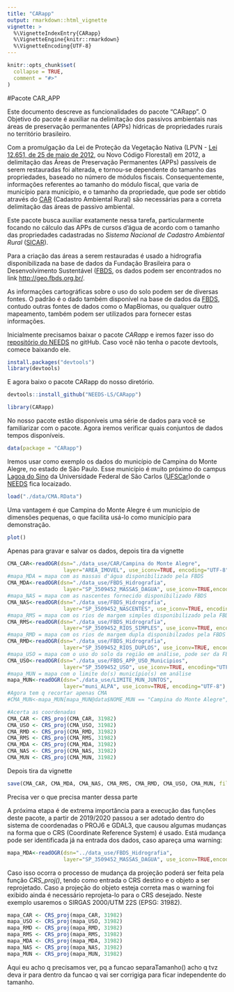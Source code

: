 ```yaml
---
title: "CARapp"
output: rmarkdown::html_vignette
vignette: >
  %\VignetteIndexEntry{CARapp}
  %\VignetteEngine{knitr::rmarkdown}
  %\VignetteEncoding{UTF-8}
---
```


```r
knitr::opts_chunk$set(
  collapse = TRUE,
  comment = "#>"
)
```

#Pacote CAR_APP

Este documento descreve as funcionalidades do pacote "CARapp". O Objetivo do pacote é auxiliar na delimitação dos passivos ambientais  nas áreas de preservação permanentes (APPs) hídricas de propriedades rurais no território brasileiro.

Com a promulgação da Lei de Proteção da Vegetação Nativa (LPVN - [Lei 12.651, de 25 de maio de 2012](http://www.planalto.gov.br/ccivil_03/_ato2011-2014/2012/lei/l12651.htm), ou Novo Código Florestal) em 2012, a delimitação das Áreas de Preservação Permanentes (APPs) passíveis de serem restauradas foi alterada, e tornou-se dependente do tamanho das propriedades, baseado no número de módulos fiscais. Consequentemente,  informações referentes ao tamanho do módulo fiscal, que varia de município para município, e o tamanho da propriedade, que pode ser obtido através do [CAR](https://www.car.gov.br/) (Cadastro Ambiental Rural) são necessárias para a correta delimitação das áreas de passivo ambiental.

Este pacote busca auxiliar exatamente nessa tarefa, particularmente focando no cálculo das APPs de cursos d'água de acordo com o tamanho das propriedades cadastradas no *Sistema Nacional de Cadastro Ambiental Rural* ([SICAR](https://www.car.gov.br/publico/imoveis/index)).

Para a criação das áreas a serem restauradas é usado a hidrografia disponibilizada na base de dados da Fundação Brasileira para o Desenvolvimento Sustentável ([FBDS](https://www.fbds.org.br/), os dados podem ser encontrados no link <http://geo.fbds.org.br/>. 

As informações cartográficas sobre o uso do solo podem ser de diversas fontes. O padrão é o dado também disponível na base de dados da [FBDS](https://www.fbds.org.br/), contudo outras fontes de dados como o MapBiomas, ou qualquer outro mapeamento, também podem ser utilizados para fornecer estas informações.

Inicialmente precisamos baixar o pacote *CARapp* e iremos fazer isso do [repositório do NEEDS](https://github.com/NEEDS-LS) no gitHub. Caso você não tenha o pacote devtools, comece baixando ele.
```r
install.packages("devtools")
library(devtools)
```

E agora baixo o pacote CARapp do nosso diretório.
```r
devtools::install_github("NEEDS-LS/CARapp")
```

```r
library(CARapp)
```

No nosso pacote estão disponíveis uma série de dados para você se familiarizar com o pacote. Agora iremos verificar quais conjuntos de dados tempos disponíveis.
```r
data(package = "CARapp") 
```

Iremos usar como exemplo os dados do município de Campina do Monte Alegre, no estado de São Paulo. Esse município é muito próximo do campus [Lagoa do Sino](https://www.lagoadosino.ufscar.br/) da Universidade Federal de São Carlos ([UFSCar](https://www2.ufscar.br/))onde o [NEEDS](https://www.needs.ufscar.br/) fica locaizado.

```r
load("./data/CMA.RData")
```


Uma vantagem é que Campina do Monte Alegre é um município de dimensões pequenas, o que facilita usá-lo como município para demonstração. 
```r
plot()
```

Apenas para gravar e salvar os dados, depois tira da vignette
```r
CMA_CAR<-readOGR(dsn="./data_use/CAR/Campina do Monte Alegre",
                  layer="AREA_IMOVEL", use_iconv=TRUE, encoding="UTF-8")
#mapa_MDA = mapa com as massas d'água disponibilizado pela FBDS
CMA_MDA<-readOGR(dsn="./data_use/FBDS_Hidrografia",
                  layer="SP_3509452_MASSAS_DAGUA", use_iconv=TRUE,encoding="UTF-8")
#mapa_NAS = mapa com as nascentes fornecido disponibilizado FBDS
CMA_NAS<-readOGR(dsn="./data_use/FBDS_Hidrografia",
                  layer="SP_3509452_NASCENTES", use_iconv=TRUE, encoding="UTF-8")
#mapa_RMS = mapa com os rios de margem simples disponibilizado pela FBDS
CMA_RMS<-readOGR(dsn="./data_use/FBDS_Hidrografia",
                  layer="SP_3509452_RIOS_SIMPLES", use_iconv=TRUE, encoding="UTF-8")
#mapa_RMD = mapa com os rios de margem dupla disponibilzados pela FBDS
CMA_RMD<-readOGR(dsn="./data_use/FBDS_Hidrografia",
                  layer="SP_3509452_RIOS_DUPLOS", use_iconv=TRUE, encoding="UTF-8")
#mapa_USO = mapa com o uso do solo da região em análise, pode ser da FBDS ou MapBiomas
CMA_USO<-readOGR(dsn="./data_use/FBDS_APP_USO_Municipios",
                  layer="SP_3509452_USO", use_iconv=TRUE, encoding="UTF-8")
#mapa_MUN = mapa com o limite do(s) município(s) em análise
mapa_MUN<-readOGR(dsn="./data_use/LIMITE_MUN_JUNTOS",
                  layer="muni_ALPA", use_iconv=TRUE, encoding="UTF-8")
#Agora tem q recortar apenas CMA
#CMA_MUN<-mapa_MUN[mapa_MUN@data$NOME_MUN == "Campina do Monte Alegre",]

#Acerta as coordenadas
CMA_CAR <- CRS_proj(CMA_CAR, 31982)
CMA_USO <- CRS_proj(CMA_USO, 31982)
CMA_RMD <- CRS_proj(CMA_RMD, 31982)
CMA_RMS <- CRS_proj(CMA_RMS, 31982)
CMA_MDA <- CRS_proj(CMA_MDA, 31982)
CMA_NAS <- CRS_proj(CMA_NAS, 31982)
CMA_MUN <- CRS_proj(CMA_MUN, 31982)
````

Depois tira da vignette
```r
save(CMA_CAR, CMA_MDA, CMA_NAS, CMA_RMS, CMA_RMD, CMA_USO, CMA_MUN, file = "./data/CMA.RData")
```

Precisa ver o que precisa manter dessa parte

##################################################


A próxima etapa é de extrema importância para a execução das funções deste pacote, a partir de 2019/2020 passou a ser adotado dentro do sistema de coordenadas o PROJ6 e GDAL3, que causou algumas mudanças na forma que o CRS (Coordinate Reference System) é usado. Está mudança pode ser identificada já na entrada dos dados, caso apareça uma warning:

```r
mapa_MDA<-readOGR(dsn="../data_use/FBDS_Hidrografia",
                  layer="SP_3509452_MASSAS_DAGUA", use_iconv=TRUE,encoding="UTF-8")
```

Caso isso ocorra o processo de mudança da projeção poderá ser feita pela função *CRS_proj()*, tendo como entrada o CRS destino e o objeto a ser reprojetado. Caso a projeção do objeto esteja correta mas o warning foi exibido ainda é necessário reprojeta-lo para o CRS desejado. Neste exemplo usaremos o SIRGAS 2000/UTM 22S (EPSG: 31982).

```r
mapa_CAR <- CRS_proj(mapa_CAR, 31982)
mapa_USO <- CRS_proj(mapa_USO, 31982)
mapa_RMD <- CRS_proj(mapa_RMD, 31982)
mapa_RMS <- CRS_proj(mapa_RMS, 31982)
mapa_MDA <- CRS_proj(mapa_MDA, 31982)
mapa_NAS <- CRS_proj(mapa_NAS, 31982)
mapa_MUN <- CRS_proj(mapa_MUN, 31982)
```

#################################################

Aqui eu acho q precisamos ver, pq a funcao separaTamanho() acho q tvz deva ir para dentro da funcao q vai ser corrigiga para ficar independente do tamanho. 




